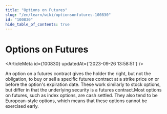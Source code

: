 ```yaml
---
title: "Options on Futures"
slug: "/en/learn/wiki/optionsonfutures-100830"
id: "100830"
hide_table_of_contents: true
---
```



# Options on Futures

<ArticleMeta id={100830} updatedAt={'2023-09-26 13:58:51'} />
<div className='border-solid border-b border-t-0 my-4 border-[var(--ifm-color-gray-300)]' />

An option on a futures contract gives the holder the right, but not the obligation, to buy or sell a specific futures contract at a strike price on or before the option's expiration date. These work similarly to stock options, but differ in that the underlying security is a futures contract.Most options on futures, such as index options, are cash settled. They also tend to be European-style options, which means that these options cannot be exercised early.
